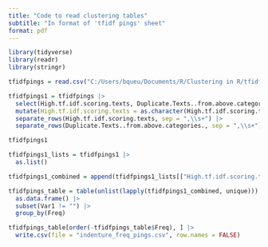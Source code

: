 ---
title: "Code to read clustering tables"
subtitle: "In format of 'tfidf pings' sheet"
format: pdf
---

```{r load packages, message = F, warning = F}
library(tidyverse)
library(readr)
library(stringr)
```

```{r get data}
tfidfpings = read.csv("C:/Users/bqueu/Documents/R/Clustering in R/tfidf.pings.count...Sheet1.csv")
```

```{r separating comma values}
tfidfpings1 = tfidfpings |>
  select(High.tf.idf.scoring.texts, Duplicate.Texts..from.above.categories.) |>
  mutate(High.tf.idf.scoring.texts = as.character(High.tf.idf.scoring.texts)) |>
  separate_rows(High.tf.idf.scoring.texts, sep = ",\\s+") |>
  separate_rows(Duplicate.Texts..from.above.categories., sep = ",\\s+") 

tfidfpings1
```

```{r table to list}
tfidfpings1_lists = tfidfpings1 |>
  as.list()

tfidfpings1_combined = append(tfidfpings1_lists[["High.tf.idf.scoring.texts"]], tfidfpings1_lists[["Duplicate.Texts..from.above.categories."]])
```

```{r count entries, message = F}
tfidfpings_table = table(unlist(lapply(tfidfpings1_combined, unique))) |>
  as.data.frame() |>
  subset(Var1 != "") |>
  group_by(Freq)

tfidfpings_table[order(-tfidfpings_table$Freq), ] |>
  write.csv(file = "indenture_freq_pings.csv", row.names = FALSE)
```

